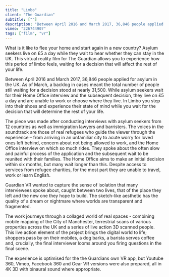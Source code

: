 ```yaml
---
title: "Limbo"
client: "The Guardian"
subtitle: [""]
description: "Between April 2016 and March 2017, 36,846 people applied for asylum in the UK. This virtual reality film for The Guardian allows you to experience how this period of limbo feels."
vimeo: "226744907"
tags: ["film", "vr"]
---
```



What is it like to flee your home and start again in a new country? Asylum seekers live on £5 a day while they wait to hear whether they can stay in the UK. This virtual reality film for The Guardian allows you to experience how this period of limbo feels, waiting for a decision that will affect the rest of your life.

Between April 2016 and March 2017, 36,846 people applied for asylum in the UK. As of March, a backlog in cases meant the total number of people still waiting for a decision stood at nearly 31,500. While asylum seekers wait for their Home Office interview and the subsequent decision, they live on £5 a day and are unable to work or choose where they live. In Limbo you step into their shoes and experience their state of mind while you wait for the decision that will determine the rest of your life.

<ImageMagic href="guardian-limbo-002.jpg" />
<ImageMagic href="guardian-limbo-003.jpg" />
The piece was made after conducting interviews with asylum seekers from 12
countries as well as immigration lawyers and barristers. The voices in the
soundtrack are those of real refugees who guide the viewer through the
experience – from arriving in an unfamiliar city to acute worry for loved ones
left behind, concern about not being allowed to work, and the Home Office
interview on which so much rides. They spoke about the often slow and painful
process of the application and the subsequent wait to be reunited with their
families. The Home Office aims to make an initial decision within six months,
but many wait longer than this. Despite access to services from refugee
charities, for the most part they are unable to travel, work or learn English.
<ImageMagic href="guardian-limbo-004.jpg" />
<ImageMagic href="guardian-limbo-001.jpg" />

Guardian VR wanted to capture the sense of isolation that many interviewees spoke about, caught between two lives, that of the place they left and the new one they hope to build. The sketch-like aesthetic has the quality of a dream or nightmare where worlds are transparent and fragmented.

The work journeys through a collaged world of real spaces - combining mobile mapping of the City of Manchester, terrestrial scans of various properties across the UK and a series of live action 3D scanned people. This live action element of the project brings the digital world to life; shoppers pass by on their mobiles, a dog barks, a barista serves coffee and, crucially, the final interviewer looms around you firing questions in the final scene.

The experience is optimised for the the Guardians own VR app, but Youtube 360, Vimeo, Facebook 360 and Gear VR versions were also prepared, all in 4K 3D with binaural sound where appropriate.

<ImageMagic href="guardian-limbo-006.jpg" />
<ImageMagic href="guardian-limbo-008.jpg" />
<ImageMagic href="guardian-limbo-009.jpg" />

